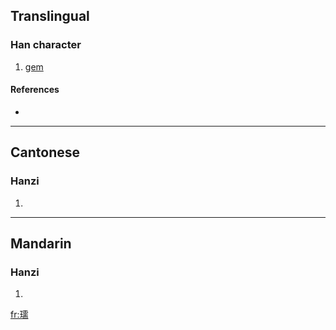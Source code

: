 ==Translingual==

===Han character===
{{Han char|rn=96|rad=玉|as=14|sn=18|four=1112<sub>7</sub>|canj=一土一月月 (MGMBB)}}

# [[gem]]

====References====
* {{Han ref|kx=0744.210|dkj=21313|dj=1153.060|hdz=21143.040|uh=74C0|ud=29888|bh=F041|bd=61505}}

----

==Cantonese==

===Hanzi===
{{yue-hanzi|jyut=|y=yun5}}

# {{defn|Cantonese}}

----

==Mandarin==

===Hanzi===
{{cmn-hanzi|pin=[[ruǎn]] ([[ruan3]])|wg=juan<sup>3</sup>}}

# {{defn|Mandarin}}

[[fr:瓀]]